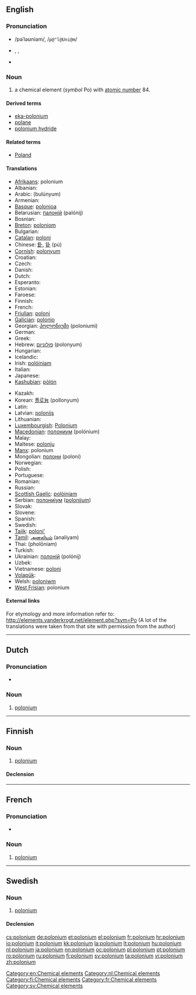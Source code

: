 {{also|Polonium}}
==English==
{{elements|Po|bismuth|Bi|astatine|At}}

===Pronunciation===
* {{a|RP}} /pəˈləʊniəm/, /<tt>p@"l@Uni@m</tt>/
* {{a|US}} {{enPR|pəlōʹnēəm}}, {{IPA|/pəˈloʊniəm/}}, {{SAMPA|/p@"loUni@m/}}
* {{rhymes|əʊniəm}}

===Noun===
{{en-noun|-}}
{{wikipedia}}

# a chemical element (''symbol'' Po) with [[atomic number]] 84.

====Derived terms====
* [[eka-polonium]]
* [[polane]]
* [[polonium hydride]]

====Related terms====
* [[Poland]]<!--after which polonium is named-->

====Translations====
{{trans-top|chemical element}}
* [[Afrikaans]]: polonium
* Albanian: {{t-|sq|polonium|xs=Albanian}}
* Arabic: {{Arab|[[بولونيوم]]}} (bulúnyum) {{m}}
* Armenian: {{t|hy|պոլոնիում|tr=polonium}}
* [[Basque]]: [[polonioa]]
* Belarusian: [[палонiй]] (palónij) {{m}}
* Bosnian: {{t-|bs|polonij}}
* [[Breton]]: [[poloniom]]
* Bulgarian: {{t-|bg|полоний|m|tr=polónij}}
* [[Catalan]]: [[poloni]]
* Chinese: [[釙]], [[钋]] (pú)
* [[Cornish]]: [[polonyum]]
* Croatian: {{t+|hr|polonij}}
* Czech: {{t+|cs|polonium}}
* Danish: {{t-|da|polonium}}
* Dutch: {{t+|nl|polonium|n}}
* Esperanto: {{t-|eo|polonio|xs=Esperanto}}
* Estonian: {{t-|et|poloonium}}
* Faroese: {{t-|fo|polonium|xs=Faroese}}
* Finnish: {{t+|fi|polonium}}
* French: {{t+|fr|polonium|m}}
* [[Friulian]]: [[poloni]]
* [[Galician]]: [[polonio]]
* Georgian: [[პოლონიუმი]] (poloniumi)
* German: {{t+|de|Polonium|n}}
* Greek: {{t+|el|πολώνιο|n|tr=polónio}}
* Hebrew: [[פולוניום]] (polonyum)
* Hungarian: {{t+|hu|polónium}}
* Icelandic: {{t+|is|pólon}}
* Irish: [[polóiniam]]
* Italian: {{t+|it|polonio|m}}
* Japanese: {{t+|ja|ポロニウム|tr=poroniumu}}
* [[Kashubian]]: [[pòlón]]
{{trans-mid}}
* Kazakh: {{t-|kk|полоний|tr=polonii|sc=Cyrl|xs=Kazakh}}
* Korean: [[폴로늄]] (pollonyum)
* Latin: {{t+|la|polonium}}
* Latvian: [[polonijs]]
* Lithuanian: {{t+|lt|polonis|xs=Lithuanian}}
* [[Luxembourgish]]: [[Polonium]]
* [[Macedonian]]: [[полониум]] (polónium) {{m}}
* Malay: {{t-|ms|polonium|xs=Malay}}
* Maltese: [[polonju]]
* [[Manx]]: polonium
* Mongolian: [[полони]] (poloni)
* Norwegian: {{t-|no|polonium}}
* Polish: {{t+|pl|polon|m}}
* Portuguese: {{t+|pt|polónio|m}}
* Romanian: {{t+|ro|poloniu|n}}
* Russian: {{t+|ru|полоний|m|tr=polónij}}
* [[Scottish Gaelic]]: [[polòiniam]]
* Serbian: [[полониjум]] ([[polonijum]]) {{m}}
* Slovak: {{t-|sk|polonium}}
* Slovene: {{t+|sl|polonij}}
* Spanish: {{t+|es|polonio|m}}
* Swedish: {{t+|sv|polonium|n}}
* [[Tajik]]: [[poloni']]
* [[Tamil]]: [[அனலியம்]] (analiyam)
* Thai: {{Thai|[[พอโลเนียม]]}} (pholōniam)
* Turkish: {{t+|tr|polonyum}}
* Ukrainian: [[полонiй]] (polónij) {{m}}
* Uzbek: {{t-|uz|полоний|tr=poloniy|sc=Cyrl|xs=Uzbek}}
* Vietnamese: [[poloni]]
* [[Volapük]]: {{t|vo|polonin|xs=Volapük}}
* Welsh: [[poloniwm]]
* [[West Frisian]]: polonium
{{trans-bottom}}

====External links====
For etymology and more information refer to:
http://elements.vanderkrogt.net/element.php?sym=Po
(A lot of the translations were taken from that site with permission from the author)

[[Category:en:Chemical elements]]

----

==Dutch==
{{wikipedia|lang=nl}}

===Pronunciation===
* {{audio|Nl-polonium.ogg|Audio}}

===Noun===
{{infl|nl|noun|g=n}}

#  [[#English|polonium]]

[[Category:nl:Chemical elements]]
----

==Finnish==
{{wikipedia|lang=fi}}

===Noun===
{{infl|fi|noun}}

#  [[#English|polonium]]

====Declension====
{{fi-decl-risti|polonium}}

[[Category:fi:Chemical elements]]
----
==French==
{{wikipedia|lang=fr}}

===Pronunciation===
* {{IPA|lang=fr|/pɔ.lɔ.njɔm/ }}

===Noun===
{{fr-noun-unc|m}}

# [[#English|polonium]]

[[Category:fr:Chemical elements]]
----

==Swedish==
{{wikipedia|lang=sv}}

===Noun===
{{sv-noun|g=n|-}}

# [[#English|polonium]]

====Declension====
{{sv-noun-unc-irreg-n|2=poloniumet}}

[[Category:sv:Chemical elements]]

[[cs:polonium]]
[[de:polonium]]
[[et:polonium]]
[[el:polonium]]
[[fr:polonium]]
[[hr:polonium]]
[[io:polonium]]
[[it:polonium]]
[[kk:polonium]]
[[la:polonium]]
[[lt:polonium]]
[[hu:polonium]]
[[nl:polonium]]
[[ja:polonium]]
[[nn:polonium]]
[[oc:polonium]]
[[pl:polonium]]
[[pt:polonium]]
[[ro:polonium]]
[[ru:polonium]]
[[fi:polonium]]
[[sv:polonium]]
[[ta:polonium]]
[[vi:polonium]]
[[zh:polonium]]